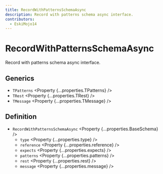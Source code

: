 ```yaml
---
title: RecordWithPatternsSchemaAsync
description: Record with patterns schema async interface.
contributors:
  - EskiMojo14
---
```



# RecordWithPatternsSchemaAsync

Record with patterns schema async interface.

## Generics

- `TPatterns` <Property {...properties.TPatterns} />
- `TRest` <Property {...properties.TRest} />
- `TMessage` <Property {...properties.TMessage} />

## Definition

- `RecordWithPatternsSchemaAsync` <Property {...properties.BaseSchema} />
  - `type` <Property {...properties.type} />
  - `reference` <Property {...properties.reference} />
  - `expects` <Property {...properties.expects} />
  - `patterns` <Property {...properties.patterns} />
  - `rest` <Property {...properties.rest} />
  - `message` <Property {...properties.message} />
